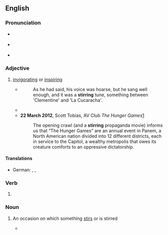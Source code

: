 ==English==

===Pronunciation===
* {{a|GA}} {{IPA|en|/ˈstɝɪŋ/}}
* {{a|RP}} {{IPA|en|/ˈstɜːɹɪŋ/}}
* {{audio|en|En-us-stirring.ogg|Audio (US)}}

===Adjective===
{{head|en|adjective}}

# [[invigorating]] or [[inspiring]]
#* {{RQ:Orwell Animal Farm|1}}
#*: As he had said, his voice was hoarse, but he sang well enough, and it was a '''stirring''' tune, something between 'Clementine' and 'La Cucaracha'.
#* {{quote-journal
|en
|date=March 1, 2011
|author=Phil McNulty
|title=Chelsea 2 - 1 Man Utd
|work=BBC
|url=http://news.bbc.co.uk/sport2/hi/football/eng_prem/9405635.stm
|page=
|passage=But Chelsea, who left Didier Drogba on the bench as coach Carlo Ancelotti favoured Fernando Torres, staged a '''stirring''' fightback to move up to fourth and keep United in their sights on a night when nothing other than victory would have kept the Blues in contention.}}
#* '''22 March 2012''', Scott Tobias, AV Club ''The Hunger Games''[http://www.avclub.com/articles/the-hunger-games,71293/]
#*: The opening crawl (and a '''stirring''' propaganda movie) informs us that “The Hunger Games” are an annual event in Panem, a North American nation divided into 12 different districts, each in service to the Capitol, a wealthy metropolis that owes its creature comforts to an oppressive dictatorship.

====Translations====
{{trans-top|invigorating, inspiring}}
* German: {{t+|de|ergreifend}}, {{t+|de|bewegend}}, {{t|de|aufwühlend}}
{{trans-mid}}
{{trans-bottom}}

===Verb===
{{head|en|verb form}}

# {{present participle of|en|stir|nocat=1}}

===Noun===
{{en-noun|~}}

# {{lb|en|gerund of [[stir]]}} An occasion on which something [[stir]]s or is stirred
#* {{quote-journal|en|2009|January 16|Carter Dougherty|European Central Bank Cuts Key Rate|New York Times|url=http://www.nytimes.com/2009/01/16/business/16euro.html
|passage=The reduction takes the central bank back to where it was in December 2005, when it began raising its key rate despite objections from some political figures and many economists about choking the early '''stirrings''' of a recovery in growth.}}